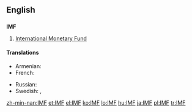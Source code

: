 ==English==
==={{initialism}}===
'''IMF'''
# [[International Monetary Fund]]

====Translations====
{{trans-top|International Monetary Fund}}
* Armenian: {{t|hy|ԱՄՀ|tr=AMH}}
* French: {{t+|fr|FMI|m}}
{{trans-mid}}
* Russian: {{t|ru|МВФ|m|tr=em-ve-éf}}
* Swedish: {{t-|sv|IMF}},  {{t-|sv|IVF}}
{{trans-bottom}}



[[zh-min-nan:IMF]]
[[et:IMF]]
[[el:IMF]]
[[ko:IMF]]
[[lo:IMF]]
[[hu:IMF]]
[[ja:IMF]]
[[pl:IMF]]
[[tr:IMF]]